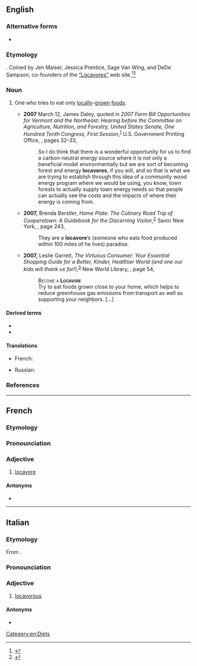 ==English==

===Alternative forms===
* {{l|en|localvore}}

===Etymology===
{{suffix|en|local|alt1=loca(l)|vore}}. Coined by Jen Maiser, Jessica Prentice, Sage Van Wing, and DeDe Sampson, co-founders of the [http://locavores.com/ “Locavores”] web site.<ref>{{cite-web
|last=Zimmer
|first=Benjamin
|date=2007-11-13
|url=http://itre.cis.upenn.edu/~myl/languagelog/archives/005109.html
|title=Locavore vs. localvore: the coiner speaks
|work=Language Log
|accessdate=2007-11-13
}}</ref><ref>{{cite-web
|publisher=Oxford University Press USA
|date=2007-11-12
|url=http://blog.oup.com/2007/11/locavore/
|work=Oxford Word Of The Year
|title=Locavore
|accessdate=2008-11-19
}}</ref>

===Noun===
{{en-noun}}

# One who tries to eat only [[locally]]-[[grown]] [[food]]s.
#: {{syn|en|localvore}}
#: {{ant|en|distavore}}
#* '''2007''' March 12, James Daley, quoted in ''2007 Farm Bill Opportunities for Vermont and the Northeast: Hearing before the Committee on Agriculture, Nutrition, and Forestry, United States Senate, One Hundred Tenth Congress, First Session'',<sup>[http://books.google.com/books?id=I8-sx3cUy3AC]</sup> U.S. Government Printing Office, {{ISBN|1-4223-2002-2}}, pages 32–33,
#*: So I do think that there is a wonderful opportunity for us to find a carbon-neutral energy source where it is not only a beneficial model environmentally but we are sort of becoming forest and energy '''locavores''', if you will, and so that is what we are trying to establish through this idea of a community wood energy program where we would be using, you know, town forests to actually supply town energy needs so that people can actually see the costs and the impacts of where their energy is coming from.
#* '''2007,''' Brenda Berstler, ''Home Plate: The Culinary Road Trip of Cooperstown: A Guidebook for the Discerning Visitor'',<sup>[http://books.google.com/books?id=7WxFBDdDea8C]</sup> Savor New York, {{ISBN|0-9796802-0-4}}, page 243,
#*: They are a '''locavore'''’s (someone who eats food produced within 100 miles of he lives) paradise. <!-- [sic] not "of where he lives" -->
#* '''2007,''' Leslie Garrett, ''The Virtuous Consumer: Your Essential Shopping Guide for a Better, Kinder, Healthier World (and one our kids will thank us for!)'',<sup>[http://books.google.com/books?id=IZedCd9IebkC]</sup> New World Library, {{ISBN|1-930722-74-5}}, page 54,
#*: <span style="font-variant:small-caps">Become a '''Locavore'''</span>
#*: Try to eat foods grown close to your home, which helps to reduce greenhouse gas emissions from transport as well as supporting your neighbors. […]

====Derived terms====
* {{l|en|locavorism}}
* {{l|en|locavorous}}

====Translations====
{{trans-top}}
* French: {{t+|fr|locavore}}
{{trans-mid}}
* Russian: {{t|ru|локаво́р|m}}
{{trans-bottom}}

===References===
<references />

[[Category:en:Diets]]

----

==French==

===Etymology===
{{bor|fr|en|locavore}}

===Pronounciation===
{{fr-IPA}}

===Adjective===
{{fr-adj|locavore}}

# [[#English|locavore]]

====Antonyms====
* {{l|fr|distavore}}

----

==Italian==
{{rfv|it|form seems to be locavoro}}

===Etymology===
From {{af|it|loca-|-vore}}. <!-- not from Eng? -->

===Pronounciation===
{{it-IPA}}

===Adjective===
{{it-adj|locavor|e|i}}

# [[locavorous]]

====Antonyms====
* {{l|it|distavore}}